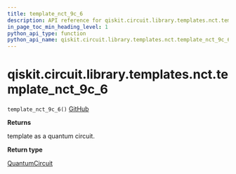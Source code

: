 ```yaml
---
title: template_nct_9c_6
description: API reference for qiskit.circuit.library.templates.nct.template_nct_9c_6
in_page_toc_min_heading_level: 1
python_api_type: function
python_api_name: qiskit.circuit.library.templates.nct.template_nct_9c_6
---
```


# qiskit.circuit.library.templates.nct.template\_nct\_9c\_6

<span id="qiskit.circuit.library.templates.nct.template_nct_9c_6" />

`template_nct_9c_6()` [GitHub](https://github.com/qiskit/qiskit/tree/stable/0.17/qiskit/circuit/library/templates/nct/template_nct_9c_6.py "view source code")

**Returns**

template as a quantum circuit.

**Return type**

[QuantumCircuit](qiskit.circuit.QuantumCircuit "qiskit.circuit.QuantumCircuit")

